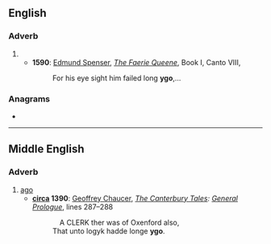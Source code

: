 ==English==

===Adverb===
{{en-adv|-}}

# {{obsolete spelling of|en|ago}}
#* '''1590''': [[w:Edmund Spenser|Edmund Spenser]], ''[[w:The Faerie Queene|The Faerie Queene]]'', Book I, Canto VIII,
#*: For his eye sight him failed long '''ygo''',…

===Anagrams===
* {{anagrams|en|a=goy|Goy|goy}}

----

==Middle English==

===Adverb===
{{head|enm|adverb}}

# [[ago]]
#* '''[[circa]] 1390''': [[w:Geoffrey Chaucer|Geoffrey Chaucer]], ''[[w:The Canterbury Tales|The Canterbury Tales]]: [[s:The Canterbury Tales/General Prologue|General Prologue]]'', lines 287–288
#*:  A CLERK ther was of Oxenford also,
#*: That unto logyk hadde longe '''ygo'''.